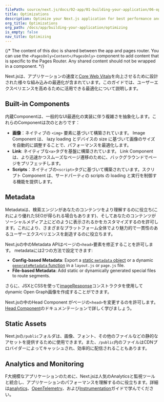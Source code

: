 ```yaml
---
filePath: source/next.js/docs/02-app/01-building-your-application/06-optimizing/index.mdx
title: Optimizations
description: Optimize your Next.js application for best performance and user experience.
org_title: Optimizations
org_path: /docs/app/building-your-application/optimizing
is_empty: false
nav_title: Optimizing
---
```


{/* The content of this doc is shared between the app and pages router. You can use the `<PagesOnly>Content</PagesOnly>` component to add content that is specific to the Pages Router. Any shared content should not be wrapped in a component. */}

Next.jsは、アプリケーションの速度と[Core Web Vitals](https://web.dev/vitals/)を向上させるために設計された様々な組み込みの最適化が含まれています。このガイドでは、ユーザーエクスペリエンスを高めるために活用できる最適化について説明します。

## Built-in Components

内蔵Componentは、一般的なUI最適化の実装に伴う複雑さを抽象化します。これらのComponentは次のとおりです：

- **画像**：ネイティブの `<img>` 要素に基づいて構築されています。 Image Component は、 lazy loading とデバイスの size に基づいて画像のサイズを自動的に調整することで、パフォーマンスを最適化します。
- **Link**: ネイティブな`<a>`タグを基盤に構築されています。 Link Component は、より迅速かつスムーズなページ遷移のために、バックグラウンドでページをプリフェッチします。
- **Scripts**：ネイティブの`<script>`タグに基づいて構築されています。スクリプト Component は、サードパーティの scripts の loading と実行を制御する機能を提供します。

## Metadata

Metadataは、検索エンジンがあなたのコンテンツをより理解するのに役立ち(これにより優れたSEOが得られる場合もあります)、そしてあなたのコンテンツがソーシャルメディア上にどのように表示されるかをカスタマイズするのを許可します。これにより、さまざまなプラットフォーム全体でより魅力的で一貫性のあるユーザーエクスペリエンスを創造するのに役立ちます。

<AppOnly>

Next.jsの中のMetadata APIはページの`<head>`要素を修正することを許可します。 metadataには2つの方法で設定できます:

- **Config-based Metadata**: Export a [static `metadata` object](/docs/app/api-reference/functions/generate-metadata#metadata-object) or a dynamic [`generateMetadata` function](/docs/app/api-reference/functions/generate-metadata#generatemetadata-function) in a `layout.js` or `page.js` file.
- **File-based Metadata**: Add static or dynamically generated special files to route segments.

さらに、JSXとCSSを使って[imageResponse](/ja/javascript/next.js/v14/02-app/02-api-reference/04-functions/image-response)コンストラクタを使用してdynamic Open Graph画像を作成することができます。

</AppOnly>

<PagesOnly>

Next.jsの中のHead Component がページの`<head>`を変更するのを許可します。[Head Component](/ja/javascript/next.js/v14/03-pages/02-api-reference/01-components/head)のドキュメンテーションで詳しく学びましょう。

</PagesOnly>

## Static Assets

Next.jsの`/public`フォルダは、画像、フォント、その他のファイルなどの静的なアセットを提供するために使用できます。また、`/public`内のファイルはCDNプロバイダーによってキャッシュされ、効率的に配信されることもあります。

## Analytics and Monitoring

F大規模なアプリケーションのために、Next.jsは人気のAnalyticsと監視ツールと統合し、アプリケーションのパフォーマンスを理解するのに役立ちます。詳細は<PagesOnly>[analytics](/ja/javascript/next.js/v14/02-app/01-building-your-application/06-optimizing/08-analytics)、</PagesOnly>[OpenTelemetry](/ja/javascript/next.js/v14/03-pages/01-building-your-application/05-optimizing/10-open-telemetry)<PagesOnly>、</PagesOnly>および[Instrumentation](/ja/javascript/next.js/v14/03-pages/01-building-your-application/05-optimizing/09-instrumentation)ガイドで学んでください。
